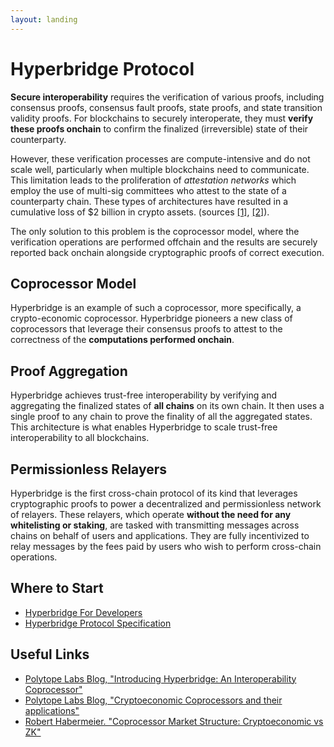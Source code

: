 ```yaml
---
layout: landing
---
```




# Hyperbridge Protocol

**Secure interoperability** requires the verification of various proofs, including consensus proofs, consensus fault proofs, state proofs, and state transition validity proofs. For blockchains to securely interoperate, they must **verify these proofs onchain** to confirm the finalized (irreversible) state of their counterparty.

However, these verification processes are compute-intensive and do not scale well, particularly when multiple blockchains need to communicate. This limitation leads to the proliferation of _attestation networks_ which employ the use of multi-sig committees who attest to the state of a counterparty chain. These types of architectures have resulted in a cumulative loss of $2 billion in crypto assets. (sources [[1]](https://defillama.com/hacks), [[2]](https://rekt.news/leaderboard/)).

The only solution to this problem is the coprocessor model, where the verification operations are performed offchain and the results are securely reported back onchain alongside cryptographic proofs of correct execution.

## Coprocessor Model

Hyperbridge is an example of such a coprocessor, more specifically, a crypto-economic coprocessor. Hyperbridge pioneers a new class of coprocessors that leverage their consensus proofs to attest to the correctness of the **computations performed onchain**.

## Proof Aggregation

Hyperbridge achieves trust-free interoperability by verifying and aggregating the finalized states of **all chains** on its own chain. It then uses a single proof to any chain to prove the finality of all the aggregated states. This architecture is what enables Hyperbridge to scale trust-free interoperability to all blockchains.

## Permissionless Relayers

Hyperbridge is the first cross-chain protocol of its kind that leverages cryptographic proofs to power a decentralized and permissionless network of relayers. These relayers, which operate **without the need for any whitelisting or staking**, are tasked with transmitting messages across chains on behalf of users and applications. They are fully incentivized to relay messages by the fees paid by users who wish to perform cross-chain operations.

## Where to Start

 - [Hyperbridge For Developers](/developers)
 - [Hyperbridge Protocol Specification](/protocol)

## Useful Links

 - [Polytope Labs Blog, "Introducing Hyperbridge: An Interoperability Coprocessor"](https://blog.polytope.technology/introducing-hyperbridge-interoperability-coprocessor)
 - [Polytope Labs Blog, "Cryptoeconomic Coprocessors and their applications"](https://blog.polytope.technology/cryptoeconomic-coprocessors)
 - [Robert Habermeier. "Coprocessor Market Structure: Cryptoeconomic vs ZK"](https://www.rob.tech/blog/coprocessor-competition/)
